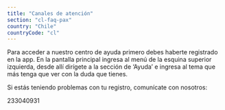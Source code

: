 ```yaml
---
title: "Canales de atención"
section: "cl-faq-pax"
country: "Chile"
countryCode: "cl"
---
```


Para acceder a nuestro centro de ayuda primero debes haberte registrado en la app. En la pantalla principal ingresa al menú de la esquina superior izquierda, desde allí dirígete a la sección de ‘Ayuda’ e ingresa al tema que más tenga que ver con la duda que tienes.

Si estás teniendo problemas con tu registro, comunícate con nosotros:

233040931
